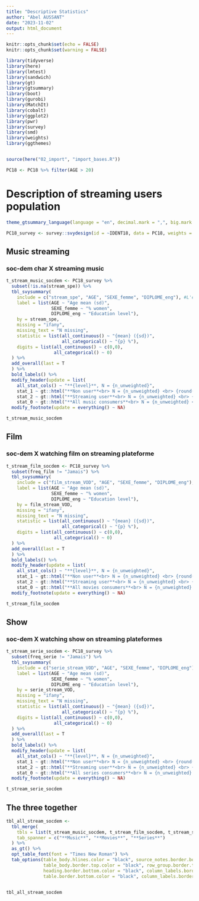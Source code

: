 ```yaml
---
title: "Descriptive Statistics"
author: "Abel AUSSANT"
date: "2023-11-02"
output: html_document
---
```


```r
knitr::opts_chunk$set(echo = FALSE)
knitr::opts_chunk$set(warning = FALSE)

library(tidyverse)
library(here)
library(lmtest)
library(sandwich)
library(gt)
library(gtsummary)
library(boot)
library(gurobi)
library(MatchIt)
library(cobalt)
library(ggplot2)
library(pwr)
library(survey)
library(smd)
library(weights)
library(ggthemes)


source(here("02_import", "import_bases.R"))

PC18 <- PC18 %>% filter(AGE > 20)
```

# Description of streaming users population

```r
theme_gtsummary_language(language = "en", decimal.mark = ",", big.mark = " ")

PC18_survey <- survey::svydesign(id = ~IDENT18, data = PC18, weights = PC18$POND)
```

## Music streaming

### soc-dem char X streaming music
```r
t_stream_music_socdem <- PC18_survey %>%
  subset(!is.na(stream_spe)) %>%
  tbl_svysummary(
    include = c("stream_spe", "AGE", "SEXE_femme", "DIPLOME_eng"), #L'ensemble des variables que l'on veut dans le tableau
    label = list(AGE ~ "Age mean (sd)",
                 SEXE_femme ~ "% women",
                 DIPLOME_eng ~ "Education level"),
    by = stream_spe,
    missing = "ifany",
    missing_text = "N missing",
    statistic = list(all_continuous() ~ "{mean} ({sd})",
                     all_categorical() ~ "{p} %"),
    digits = list(all_continuous() ~ c(0,0),
                  all_categorical() ~ 0)
  ) %>%
  add_overall(last = T
  ) %>% 
  bold_labels() %>%
  modify_header(update = list(
    all_stat_cols() ~ "**{level}**, N = {n_unweighted}",
    stat_1 ~ gt::html("**Non user**<br> N = {n_unweighted} <br> {round(p_unweighted * 100, 0)} %"),
    stat_2 ~ gt::html("**Streaming user**<br> N = {n_unweighted} <br> {round(p_unweighted * 100, 0)} %"),
    stat_0 ~ gt::html("**All music consumers**<br> N = {n_unweighted} <br> {round(p_unweighted * 100, 0)} %"))) %>%
  modify_footnote(update = everything() ~ NA)

t_stream_music_socdem
```

## Film

### soc-dem X watching film on streaming plateforme

```r

t_stream_film_socdem <- PC18_survey %>%
  subset(freq_film != "Jamais") %>%
  tbl_svysummary(
    include = c("film_stream_VOD", "AGE", "SEXE_femme", "DIPLOME_eng"), #L'ensemble des variables que l'on veut dans le tableau
    label = list(AGE ~ "Age mean (sd)",
                 SEXE_femme ~ "% women",
                 DIPLOME_eng ~ "Education level"),
    by = film_stream_VOD,
    missing = "ifany",
    missing_text = "N missing",
    statistic = list(all_continuous() ~ "{mean} ({sd})",
                     all_categorical() ~ "{p} %"),
    digits = list(all_continuous() ~ c(0,0),
                  all_categorical() ~ 0)
  ) %>%
  add_overall(last = T
  ) %>% 
  bold_labels() %>%
  modify_header(update = list(
    all_stat_cols() ~ "**{level}**, N = {n_unweighted}",
    stat_1 ~ gt::html("**Non user**<br> N = {n_unweighted} <br> {round(p_unweighted * 100, 0)} %"),
    stat_2 ~ gt::html("**Streaming user**<br> N = {n_unweighted} <br> {round(p_unweighted * 100, 0)} %"),
    stat_0 ~ gt::html("**All movies consumers**<br> N = {n_unweighted} <br> {round(p_unweighted * 100, 0)} %"))) %>%
  modify_footnote(update = everything() ~ NA) 

t_stream_film_socdem
```

## Show

### soc-dem X watching show on streaming plateformes

```r
t_stream_serie_socdem <- PC18_survey %>%
  subset(freq_serie != "Jamais") %>%
  tbl_svysummary(
    include = c("serie_stream_VOD", "AGE", "SEXE_femme", "DIPLOME_eng"), #L'ensemble des variables que l'on veut dans le tableau
    label = list(AGE ~ "Age mean (sd)",
                 SEXE_femme ~ "% women",
                 DIPLOME_eng ~ "Education level"),
    by = serie_stream_VOD,
    missing = "ifany",
    missing_text = "N missing",
    statistic = list(all_continuous() ~ "{mean} ({sd})",
                     all_categorical() ~ "{p} %"),
    digits = list(all_continuous() ~ c(0,0),
                  all_categorical() ~ 0)
  ) %>%
  add_overall(last = T
  ) %>% 
  bold_labels() %>%
  modify_header(update = list(
    all_stat_cols() ~ "**{level}**, N = {n_unweighted}",
    stat_1 ~ gt::html("**Non user**<br> N = {n_unweighted} <br> {round(p_unweighted * 100, 0)} %"),
    stat_2 ~ gt::html("**Streaming user**<br> N = {n_unweighted} <br> {round(p_unweighted * 100, 0)} %"),
    stat_0 ~ gt::html("**All series consumers**<br> N = {n_unweighted} <br> {round(p_unweighted * 100, 0)} %"))) %>%
  modify_footnote(update = everything() ~ NA) 

t_stream_serie_socdem
```


## The three together

```r
tbl_all_stream_socdem <-
  tbl_merge(
    tbls = list(t_stream_music_socdem, t_stream_film_socdem, t_stream_serie_socdem),
    tab_spanner = c("**Music**", "**Movies**", "**Series**")
  ) %>%
  as_gt() %>%
  opt_table_font(font = "Times New Roman") %>%
  tab_options(table_body.hlines.color = "black", source_notes.border.bottom.color = "black", table_body.border.bottom.color = "black",
              table_body.border.top.color = "black", row_group.border.top.color = "black", row_group.border.bottom.color = "black",
              heading.border.bottom.color = "black", column_labels.border.top.color = "black",  table.border.top.color = "black",
              table.border.bottom.color = "black", column_labels.border.bottom.color = "black")


tbl_all_stream_socdem
```

